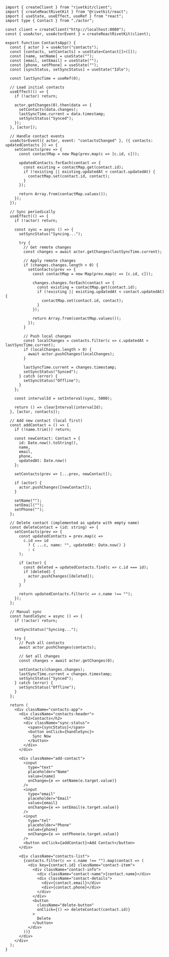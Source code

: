 ```tsx
import { createClient } from "rivetkit/client";
import { createReactRivetKit } from "@rivetkit/react";
import { useState, useEffect, useRef } from "react";
import type { Contact } from "./actor";

const client = createClient("http://localhost:8080");
const { useActor, useActorEvent } = createReactRivetKit(client);

export function ContactsApp() {
  const { actor } = useActor("contacts");
  const [contacts, setContacts] = useState<Contact[]>([]);
  const [name, setName] = useState("");
  const [email, setEmail] = useState("");
  const [phone, setPhone] = useState("");
  const [syncStatus, setSyncStatus] = useState("Idle");
  
  const lastSyncTime = useRef(0);
  
  // Load initial contacts
  useEffect(() => {
    if (!actor) return;
    
    actor.getChanges(0).then(data => {
      setContacts(data.changes);
      lastSyncTime.current = data.timestamp;
      setSyncStatus("Synced");
    });
  }, [actor]);
  
  // Handle contact events
  useActorEvent({ actor, event: "contactsChanged" }, ({ contacts: updatedContacts }) => {
    setContacts(prev => {
      const contactMap = new Map(prev.map(c => [c.id, c]));
      
      updatedContacts.forEach(contact => {
        const existing = contactMap.get(contact.id);
        if (!existing || existing.updatedAt < contact.updatedAt) {
          contactMap.set(contact.id, contact);
        }
      });
      
      return Array.from(contactMap.values());
    });
  });
  
  // Sync periodically
  useEffect(() => {
    if (!actor) return;
    
    const sync = async () => {
      setSyncStatus("Syncing...");
      
      try {
        // Get remote changes
        const changes = await actor.getChanges(lastSyncTime.current);
        
        // Apply remote changes
        if (changes.changes.length > 0) {
          setContacts(prev => {
            const contactMap = new Map(prev.map(c => [c.id, c]));
            
            changes.changes.forEach(contact => {
              const existing = contactMap.get(contact.id);
              if (!existing || existing.updatedAt < contact.updatedAt) {
                contactMap.set(contact.id, contact);
              }
            });
            
            return Array.from(contactMap.values());
          });
        }
        
        // Push local changes
        const localChanges = contacts.filter(c => c.updatedAt > lastSyncTime.current);
        if (localChanges.length > 0) {
          await actor.pushChanges(localChanges);
        }
        
        lastSyncTime.current = changes.timestamp;
        setSyncStatus("Synced");
      } catch (error) {
        setSyncStatus("Offline");
      }
    };
    
    const intervalId = setInterval(sync, 5000);
    
    return () => clearInterval(intervalId);
  }, [actor, contacts]);
  
  // Add new contact (local first)
  const addContact = () => {
    if (!name.trim()) return;
    
    const newContact: Contact = {
      id: Date.now().toString(),
      name,
      email,
      phone,
      updatedAt: Date.now()
    };
    
    setContacts(prev => [...prev, newContact]);
    
    if (actor) {
      actor.pushChanges([newContact]);
    }
    
    setName("");
    setEmail("");
    setPhone("");
  };
  
  // Delete contact (implemented as update with empty name)
  const deleteContact = (id: string) => {
    setContacts(prev => {
      const updatedContacts = prev.map(c => 
        c.id === id 
          ? { ...c, name: "", updatedAt: Date.now() } 
          : c
      );
      
      if (actor) {
        const deleted = updatedContacts.find(c => c.id === id);
        if (deleted) {
          actor.pushChanges([deleted]);
        }
      }
      
      return updatedContacts.filter(c => c.name !== "");
    });
  };
  
  // Manual sync
  const handleSync = async () => {
    if (!actor) return;
    
    setSyncStatus("Syncing...");
    
    try {
      // Push all contacts
      await actor.pushChanges(contacts);
      
      // Get all changes
      const changes = await actor.getChanges(0);
      
      setContacts(changes.changes);
      lastSyncTime.current = changes.timestamp;
      setSyncStatus("Synced");
    } catch (error) {
      setSyncStatus("Offline");
    }
  };
  
  return (
    <div className="contacts-app">
      <div className="contacts-header">
        <h2>Contacts</h2>
        <div className="sync-status">
          <span>{syncStatus}</span>
          <button onClick={handleSync}>
            Sync Now
          </button>
        </div>
      </div>
      
      <div className="add-contact">
        <input
          type="text"
          placeholder="Name"
          value={name}
          onChange={e => setName(e.target.value)}
        />
        <input
          type="email"
          placeholder="Email"
          value={email}
          onChange={e => setEmail(e.target.value)}
        />
        <input
          type="tel"
          placeholder="Phone"
          value={phone}
          onChange={e => setPhone(e.target.value)}
        />
        <button onClick={addContact}>Add Contact</button>
      </div>
      
      <div className="contacts-list">
        {contacts.filter(c => c.name !== "").map(contact => (
          <div key={contact.id} className="contact-item">
            <div className="contact-info">
              <div className="contact-name">{contact.name}</div>
              <div className="contact-details">
                <div>{contact.email}</div>
                <div>{contact.phone}</div>
              </div>
            </div>
            <button 
              className="delete-button"
              onClick={() => deleteContact(contact.id)}
            >
              Delete
            </button>
          </div>
        ))}
      </div>
    </div>
  );
}
```
